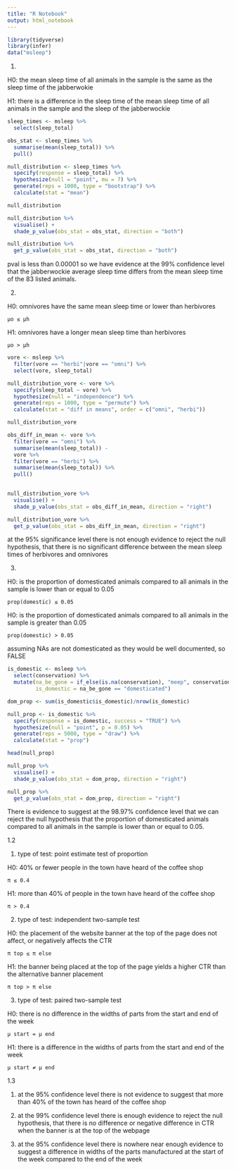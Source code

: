 ```yaml
---
title: "R Notebook"
output: html_notebook
---
```


```r
library(tidyverse)
library(infer)
data("msleep")
```

1.

H0: the mean sleep time of all animals in the sample is the same as the sleep time of the 
    jabberwokie
    
H1: there is a difference in the sleep time of the mean sleep time of all animals in the sample
    and the sleep of the jabberwockie
    



```r
sleep_times <- msleep %>% 
  select(sleep_total)
```


```r
obs_stat <- sleep_times %>% 
  summarise(mean(sleep_total)) %>% 
  pull()
```



```r
null_distribution <- sleep_times %>% 
  specify(response = sleep_total) %>% 
  hypothesize(null = "point", mu = 7) %>% 
  generate(reps = 1000, type = "bootstrap") %>% 
  calculate(stat = "mean")

null_distribution
```

```r
null_distribution %>%
  visualise() +
  shade_p_value(obs_stat = obs_stat, direction = "both")
```



```r
null_distribution %>%
  get_p_value(obs_stat = obs_stat, direction = "both")
```

pval is less than 0.00001 so we have evidence at the 99% confidence level that the 
jabberwockie average sleep time differs from the mean sleep time of the 83 listed animals.




2.

H0: omnivores have the same mean sleep time or lower than herbivores

    µo ≤ µh

H1: omnivores have a longer mean sleep time than herbivores

    µo > µh


```r
vore <- msleep %>% 
  filter(vore == "herbi"|vore == "omni") %>% 
  select(vore, sleep_total)
```


```r
null_distribution_vore <- vore %>% 
  specify(sleep_total ~ vore) %>% 
  hypothesize(null = "independence") %>% 
  generate(reps = 1000, type = "permute") %>% 
  calculate(stat = "diff in means", order = c("omni", "herbi"))

null_distribution_vore
```




```r
obs_diff_in_mean <- vore %>% 
  filter(vore == "omni") %>% 
  summarise(mean(sleep_total)) -
  vore %>% 
  filter(vore == "herbi") %>% 
  summarise(mean(sleep_total)) %>% 
  pull()
  
```


```r
null_distribution_vore %>% 
  visualise() +
  shade_p_value(obs_stat = obs_diff_in_mean, direction = "right")
```

```r
null_distribution_vore %>% 
  get_p_value(obs_stat = obs_diff_in_mean, direction = "right")
```

at the 95% significance level there is not enough evidence to reject the null hypothesis,
that there is no significant difference between the mean sleep times of herbivores and omnivores







3.

H0: is the proportion of domesticated animals compared to all animals in the sample is lower 
    than or equal to 0.05
    
    prop(domestic) ≤ 0.05
    
H0: is the proportion of domesticated animals compared to all animals in the sample is greater 
    than 0.05
    
    prop(domestic) > 0.05
    
    


assuming NAs are not domesticated as they would be well documented, so FALSE

```r
is_domestic <- msleep %>% 
  select(conservation) %>% 
  mutate(na_be_gone = if_else(is.na(conservation), "meep", conservation),
         is_domestic = na_be_gone == "domesticated")

dom_prop <- sum(is_domestic$is_domestic)/nrow(is_domestic)
```


```r
null_prop <- is_domestic %>% 
  specify(response = is_domestic, success = "TRUE") %>% 
  hypothesize(null = "point", p = 0.05) %>% 
  generate(reps = 5000, type = "draw") %>% 
  calculate(stat = "prop")

head(null_prop)
```

```r
null_prop %>%
  visualise() +
  shade_p_value(obs_stat = dom_prop, direction = "right")
```

```r
null_prop %>%
  get_p_value(obs_stat = dom_prop, direction = "right")
```

There is evidence to suggest at the 98.97% confidence level that we can reject the null 
hypothesis that the proportion of domesticated animals compared to all animals in the sample is lower than or equal to 0.05.



1.2


1. 
type of test: point estimate test of proportion 

H0: 40% or fewer people in the town have heard of the coffee shop

    π ≤ 0.4

H1: more than 40% of people in the town have heard of the coffee shop

    π > 0.4
    



2.
type of test: independent two-sample test

H0: the placement of the website banner at the top of the page does not affect, or negatively
affects the CTR

    π top ≤ π else

H1: the banner being placed at the top of the page yields a higher CTR than the
    alternative banner placement
    
    π top > π else
    
    
    
3.
type of test: paired two-sample test

H0: there is no difference in the widths of parts from the start and end of the 
    week
    
    µ start = µ end
    
H1: there is a difference in the widths of parts from the start and end of the
    week
    
    µ start ≠ µ end
    
    


1.3

1. at the 95% confidence level there is not evidence to suggest that more than 40% of the 
    town has heard of the coffee shop
    
2. at the 99% confidence level there is enough evidence to reject the null hypothesis, that
    there is no difference or negative difference in CTR when the banner is at the top of the 
    webpage
    
3. at the 95% confidence level there is nowhere near enough evidence to suggest a difference in 
    widths of the parts manufactured at the start of the week compared to the end of the week
    
